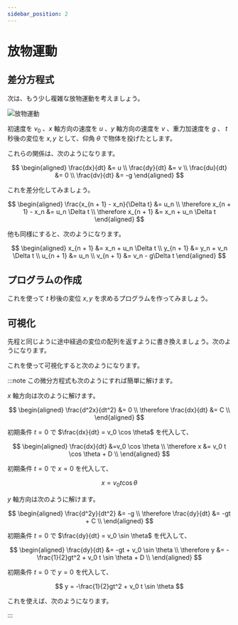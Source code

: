 ```yaml
---
sidebar_position: 2
---
```



# 放物運動

## 差分方程式

次は、もう少し複雑な放物運動を考えましょう。

![放物運動](parabolic_motion.drawio.png)

初速度を $v_0$ 、$x$ 軸方向の速度を $u$ 、$y$ 軸方向の速度を $v$ 、重力加速度を $g$ 、 $t$ 秒後の変位を $x,y$ として、仰角 $\theta$ で物体を投げたとします。

これらの関係は、次のようになります。

$$
\begin{aligned}
    \frac{dx}{dt}   &= u \\
    \frac{dy}{dt}   &= v \\
    \frac{du}{dt} &= 0 \\
    \frac{dv}{dt} &= -g
\end{aligned}
$$

これを差分化してみましょう。

$$
\begin{aligned}
    \frac{x_{n + 1} - x_n}{\Delta t}              &= u_n \\
    \therefore x_{n + 1} - x_n                    &= u_n \Delta t \\
    \therefore x_{n + 1}                          &= x_n + u_n \Delta t
\end{aligned}
$$

他も同様にすると、次のようになります。

$$
\begin{aligned}
    x_{n + 1}     &= x_n + u_n \Delta t \\
    y_{n + 1}     &= y_n + v_n \Delta t \\
    u_{n + 1} &= u_n \\
    v_{n + 1} &= v_n - g\Delta t
\end{aligned}
$$

## プログラムの作成

これを使って $t$ 秒後の変位 $x,y$ を求めるプログラムを作ってみましょう。

<ViewSource path="/simulation/parabolic_motion.ipynb" />

## 可視化

先程と同じように途中経過の変位の配列を返すように書き換えましょう。次のようになります。

<ViewSource path="/simulation/parabolic_motion_return_array.ipynb" />

これを使って可視化すると次のようになります。

<ViewSource path="/simulation/parabolic_motion_view.ipynb" />

:::note
この微分方程式も次のようにすれば簡単に解けます。

$x$ 軸方向は次のように解けます。

$$
\begin{aligned}
    \frac{d^2x}{dt^2}        &= 0 \\
    \therefore \frac{dx}{dt} &= C \\
\end{aligned}
$$

初期条件 $t = 0$ で $\frac{dx}{dt} = v_0 \cos \theta$ を代入して、

$$
\begin{aligned}
    \frac{dx}{dt} &=v_0 \cos \theta \\
    \therefore x  &= v_0 t \cos \theta + D \\
\end{aligned}
$$

初期条件 $t = 0$ で $x = 0$ を代入して、

$$
x = v_0 t \cos \theta
$$

$y$ 軸方向は次のように解けます。

$$
\begin{aligned}
    \frac{d^2y}{dt^2}        &= -g \\
    \therefore \frac{dy}{dt} &= -gt + C \\
\end{aligned}
$$

初期条件 $t = 0$ で $\frac{dy}{dt} = v_0 \sin \theta$ を代入して、

$$
\begin{aligned}
    \frac{dy}{dt} &= -gt + v_0 \sin \theta \\
    \therefore y  &= -\frac{1}{2}gt^2 + v_0 t \sin \theta + D \\
\end{aligned}
$$

初期条件 $t = 0$ で $y = 0$ を代入して、

$$
y = -\frac{1}{2}gt^2 + v_0 t \sin \theta
$$

これを使えば、次のようになります。

<ViewSource path="/simulation/parabolic_motion_analytical.ipynb" />

:::
